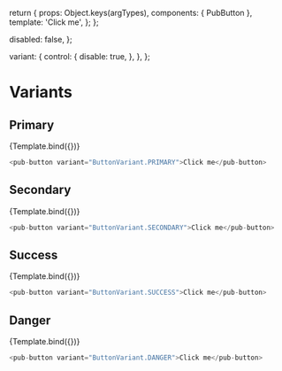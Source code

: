 
<Meta title="pub-button" component={PubButton} />

  return {
    props: Object.keys(argTypes),
    components: { PubButton },
    template: '<pub-button v-bind="$props">Click me</pub-button>',
  };
};

  disabled: false,
};

  variant: {
    control: {
      disable: true,
    },
  },
};

# Variants

## Primary

<Canvas>
  <Story
    name="Primary"
    args={{ ...commonArguments, variant: ButtonVariant.PRIMARY }}
    argTypes={commonArgTypes}
  >
    {Template.bind({})}
  </Story>
</Canvas>

```javascript
<pub-button variant="ButtonVariant.PRIMARY">Click me</pub-button>
```

<ArgsTable story="Primary" />

## Secondary

<Canvas>
  <Story
    name="Secondary"
    args={{ ...commonArguments, variant: ButtonVariant.SECONDARY }}
    argTypes={commonArgTypes}
  >
    {Template.bind({})}
  </Story>
</Canvas>

```javascript
<pub-button variant="ButtonVariant.SECONDARY">Click me</pub-button>
```

<ArgsTable story="Secondary" />

## Success

<Canvas>
  <Story
    name="Success"
    args={{ ...commonArguments, variant: ButtonVariant.SUCCESS }}
    argTypes={commonArgTypes}
  >
    {Template.bind({})}
  </Story>
</Canvas>

```javascript
<pub-button variant="ButtonVariant.SUCCESS">Click me</pub-button>
```

<ArgsTable story="Success" />

## Danger

<Canvas>
  <Story
    name="Danger"
    args={{ ...commonArguments, variant: ButtonVariant.DANGER }}
    argTypes={commonArgTypes}
  >
    {Template.bind({})}
  </Story>
</Canvas>

```javascript
<pub-button variant="ButtonVariant.DANGER">Click me</pub-button>
```

<ArgsTable story="Danger" />
